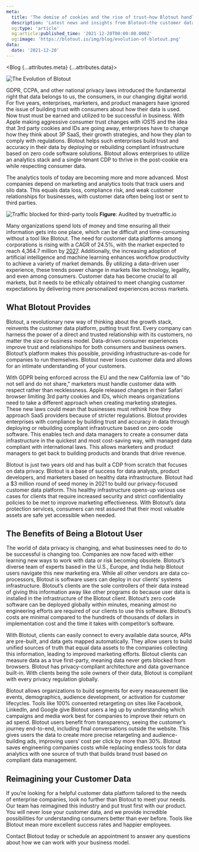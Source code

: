 ```yaml
---
meta:
  title: 'The demise of cookies and the rise of trust—how Blotout handles customer data differently | Blotout'
  description: 'Latest news and insights from Blotout—the customer data platform reimagined for the trusted enterprise.'
  og:type: 'article'
  og:article:published_time: '2021-12-20T00:00:00.000Z'
  og:image: 'https://blotout.io/img/blog/evolution-of-blotout.png'
data:
  date: '2021-12-20'
---
```




<Blog {...attributes.meta} {...attributes.data}>

![The Evolution of Blotout](/img/blog/evolution-of-blotout.png)

GDPR, CCPA, and other national privacy laws introduced the fundamental right that data belongs to us, the consumers, in our changing digital world. For five years, enterprises, marketers, and product managers have ignored the issue of building trust with consumers about how their data is used. Now trust must be earned and utilized to be successful in business. With Apple making aggressive consumer trust changes with iOS15 and the idea that 3rd party cookies and IDs are going away, enterprises have to change how they think about 3P SaaS, their growth strategies, and how they plan to comply with regulations. Blotout helps such enterprises build trust and accuracy in their data by deploying or rebuilding compliant infrastructure based on zero code software solutions. Blotout allows enterprises to utilize an analytics stack and a single-tenant CDP to thrive in the post-cookie era while respecting consumer data.

The analytics tools of today are becoming more and more advanced. Most companies depend on marketing and analytics tools that track users and silo data. This equals data loss, compliance risk, and weak customer relationships for businesses, with customer data often being lost or sent to third parties.

![Traffic blocked for third-party tools](/img/blog/blocked-traffic.png)
<span className='caption'>**Figure**: Audited by truetraffic.io</span>

Many organizations spend lots of money and time ensuring all their information gets into one place, which can be difficult and time-consuming without a tool like Blotout. The need for customer data platforms among corporations is rising with a CAGR of 24.5%, with the market expected to reach 4,364.7 million by [2027](https://www.fortunebusinessinsights.com/industry-reports/customer-data-platform-market-100633). Additionally, the increasing adoption of artificial intelligence and machine learning enhances workflow productivity to achieve a variety of market demands. By utilizing a data-driven user experience, these trends power change in markets like technology, legality, and even among consumers. Customer data has become crucial to all markets, but it needs to be ethically obtained to meet changing customer expectations by delivering more personalized experiences across markets.

## What Blotout Provides

Blotout, a revolutionary new way of thinking about the growth stack, reinvents the customer data platform, putting trust first. Every company can harness the power of a direct and trusted relationship with its customers, no matter the size or business model. Data-driven consumer experiences improve trust and relationships for both consumers and business owners. Blotout’s platform makes this possible, providing infrastructure-as-code for companies to run themselves. Blotout never loses customer data and allows for an intimate understanding of your customers.

With GDPR being enforced across the EU and the new California law of "do not sell and do not share," marketers must handle customer data with respect rather than recklessness. Apple released changes in their Safari browser limiting 3rd party cookies and IDs, which means organizations need to take a different approach when creating marketing strategies. These new laws could mean that businesses must rethink how they approach SaaS providers because of stricter regulations. Blotout provides enterprises with compliance by building trust and accuracy in data through deploying or rebuilding compliant infrastructure based on zero code software. This enables tech and data managers to create a consumer data infrastructure in the quickest and most cost-saving way, with managed data compliant with international laws. This allows marketers and product managers to get back to building products and brands that drive revenue.

Blotout is just two years old and has built a CDP from scratch that focuses on data privacy. Blotout is a base of success for data analysts, product developers, and marketers based on healthy data infrastructure. Blotout had a $3 million round of seed money in 2021 to build our privacy-focused customer data platform. This healthy infrastructure opens-up various use cases for clients that require increased security and strict confidentiality policies to be met to improve marketing effectiveness. With Blotout’s data protection services, consumers can rest assured that their most valuable assets are safe yet accessible when needed.

## The Benefits of Being a Blotout User

The world of data privacy is changing, and what businesses need to do to be successful is changing too. Companies are now faced with either learning new ways to work with data or risk becoming obsolete. Blotout’s diverse team of experts based in the U.S., Europe, and India help Blotout users navigate this new marketing era. While all other vendors are data co-processors, Blotout is software users can deploy in our clients’ systems infrastructure. Blotout’s clients are the sole controllers of their data instead of giving this information away like other programs do because user data is installed in the infrastructure of the Blotout client. Blotout’s zero code software can be deployed globally within minutes, meaning almost no engineering efforts are required of our clients to use this software. Blotout’s costs are minimal compared to the hundreds of thousands of dollars in implementation cost and the time it takes with competitor’s software.

With Blotout, clients can easily connect to every available data source, APIs are pre-built, and data gets mapped automatically. They allow users to build unified sources of truth that equal data assets to the companies collecting this information, leading to improved marketing efforts. Blotout clients can measure data as a true first-party, meaning data never gets blocked from browsers. Blotout has privacy-compliant architecture and data governance built-in. With clients being the sole owners of their data, Blotout is compliant with every privacy regulation globally.

Blotout allows organizations to build segments for every measurement like events, demographics, audience development, or activation for customer lifecycles. Tools like 100% consented retargeting on sites like Facebook, LinkedIn, and Google give Blotout users a leg up by understanding which campaigns and media work best for companies to improve their return on ad spend. Blotout users benefit from transparency, seeing the customer’s journey end-to-end, including final conversations outside the website. This gives users the data to create more precise retargeting and audience-building ads, improving users’ cost per click by more than 30%. Blotout saves engineering companies costs while replacing endless tools for data analytics with one source of truth that builds brand trust based on compliant data management.

## Reimagining your Customer Data

If you’re looking for a helpful customer data platform tailored to the needs of enterprise companies, look no further than Blotout to meet your needs. Our team has reimagined this industry and put trust first with our product. You will never lose your customer data, and we provide incredible possibilities for understanding consumers better than ever before. Tools like Blotout mean more excellent success rates and happier employees.

Contact Blotout today or schedule an appointment to answer any questions about how we can work with your business model.

<PrimaryCTA rel='next' text='Talk to us' codify_as='Blotout Evolution Blog - Calendly CTA' />

</Blog>
